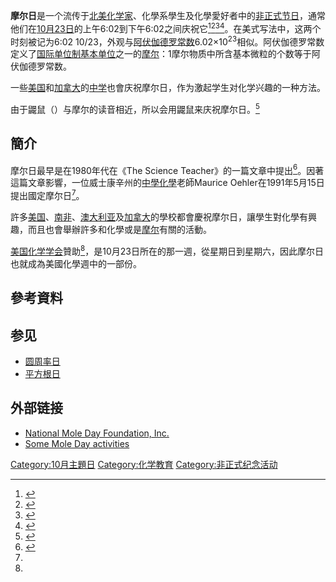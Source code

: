 {{NoteTA
|G1=Chemistry
}}
'''摩尔日'''是一个流传于[[北美|北美]][[化学家|化学家]]、化學系學生及化學愛好者中的[[假日|非正式节日]]，通常他们在[[10月23日|10月23日]]的上午6:02到下午6:02之间庆祝它<ref>
{{citation
 |publisher   = [[美国化学学会|American Chemical Society]]
 |title       = This Week in Chemical History
 |url         = http://portal.acs.org/portal/acs/corg/content?_nfpb=true&_pageLabel=PP_ARTICLEMAIN&node_id=124&content_id=WPCP_011088&use_sec=true&sec_url_var=region1&__uuid=5c4d375c-a061-4f8d-9254-6e08a1b8985f
 |accessdate  = 2010-02-14
 |deadurl     = yes
 |archiveurl  = https://web.archive.org/web/20110724224014/http://portal.acs.org/portal/acs/corg/content?_nfpb=true&_pageLabel=PP_ARTICLEMAIN&node_id=124&content_id=WPCP_011088&use_sec=true&sec_url_var=region1&__uuid=5c4d375c-a061-4f8d-9254-6e08a1b8985f
 |archivedate = 2011-07-24
}}
</ref><ref name=ncw>{{citation
  | periodical = [[化学化工新闻|Chemical & Engineering News]]
  | title = National Chemistry Week Celebrates 20 Years
  | volume = 85
  | issue = 51
  | date = 2007-12-17
  | url = http://pubs.acs.org/cen/acsnews/85/8551acsnews1.html
  | accessdate = 2010-02-14
  | archive-url = https://web.archive.org/web/20081005030647/http://pubs.acs.org/cen/acsnews/85/8551acsnews1.html
  | archive-date = 2008-10-05
  | dead-url = no
  }}</ref><ref>{{citation
  | periodical = [[化学化工新闻|Chemical & Engineering News]]
  | title = Chemistry In The Spotlight
  | volume = 88
  | issue = 50
  | date = 2010-12-13
  | url = http://pubs.acs.org/cen/acsnews/85/8551acsnews1.html
  | accessdate = 2010-02-14
  | archive-url = https://web.archive.org/web/20081005030647/http://pubs.acs.org/cen/acsnews/85/8551acsnews1.html
  | archive-date = 2008-10-05
  | dead-url = no
  }}</ref><ref>{{cite web |url=http://www.cm-life.com/2004/09/27/chemicalclubwinsnationalrecognition/ |author= |title=Chemical club wins national recognition |publisher=Central Michigan Life |date=2004-09-27 |accessdate=2012-10-08 }}{{Dead link|date=2019年11月 |bot=InternetArchiveBot |fix-attempted=yes }}</ref>。在美式写法中，这两个时刻被记为6:02 10/23，外观与[[阿伏伽德罗常数|阿伏伽德罗常数]]6.02×10<sup>23</sup>相似。阿伏伽德罗常数定义了[[国际单位制基本单位|国际单位制基本单位]]之一的[[摩尔_(单位)|摩尔]]：1摩尔物质中所含基本微粒的个数等于阿伏伽德罗常数。

一些[[美国|美国]]和[[加拿大|加拿大]]的[[中学|中学]]也會庆祝摩尔日，作为激起学生对化学兴趣的一种方法。

由于鼹鼠（{{lang-en|mole}}）与摩尔的读音相近，所以会用鼹鼠来庆祝摩尔日。<ref>{{Cite web|title=Funny Mole Day Jokes and Humor|url=https://www.thoughtco.com/funny-mole-day-jokes-and-humor-608525|access-date=2021-10-03|archive-date=2021-10-06|archive-url=https://web.archive.org/web/20211006095554/https://www.thoughtco.com/funny-mole-day-jokes-and-humor-608525|dead-url=no}}</ref>

==簡介==
摩尔日最早是在1980年代在《The Science Teacher》的一篇文章中提出<ref name="mole-history">{{cite web |url=http://www.moleday.org/htdocs/history.html |title=History of National Mole Day Foundation, Inc. |publisher=moleday.org |deadurl=yes |archiveurl=https://web.archive.org/web/20101023075040/http://www.moleday.org/htdocs/history.html |archivedate=2010-10-23 }}</ref>。因著這篇文章影響，一位威士康辛州的[[中學|中學]][[化學|化學]]老師Maurice Oehler在1991年5月15日提出國定摩尔日<ref name="mole-history"/>。

許多[[美国|美国]]、[[南非|南非]]、[[澳大利亚|澳大利亚]]及[[加拿大|加拿大]]的學校都會慶祝摩尔日，讓學生對化學有興趣，而且也會舉辦許多和化學或是[[摩尔_(单位)|摩尔]]有關的活動。

[[美国化学学会|美国化学学会]]贊助{{le|美國化學週|National Chemistry Week}}<ref name=ncw/>，是10月23日所在的那一週，從星期日到星期六，因此摩尔日也就成為美國化學週中的一部份。

== 參考資料 ==
{{reflist}}

== 参见 ==
* [[圆周率日|圆周率日]]
* [[平方根日|平方根日]]

==外部链接==
*[http://www.moleday.org/ National Mole Day Foundation, Inc.] {{Wayback|url=http://www.moleday.org/ |date=20061214105818 }}
*[http://home.comcast.net/~frankhanson2/Moleday.htm Some Mole Day activities] {{Wayback|url=http://home.comcast.net/~frankhanson2/Moleday.htm |date=20151002141848 }}

{{科學成就相關節日}}

[[Category:10月主題日|Category:10月主題日]]
[[Category:化学教育|Category:化学教育]]
[[Category:非正式纪念活动|Category:非正式纪念活动]]